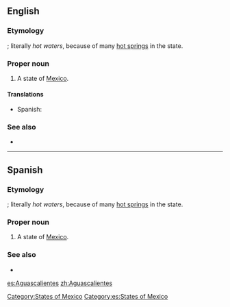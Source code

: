 ==English==

===Etymology===
{{compound|aguas|calientes|lang=es}}; literally ''hot waters'', because of many [[hot spring]]s in the state.

===Proper noun===
{{en-proper noun}}

# A state of [[Mexico]].

====Translations====
{{trans-top|state of Mexico}}
*Spanish: {{t|es|Aguascalientes|m}}
{{trans-mid}}
{{trans-bottom}}

===See also===
*{{pedialite}}

[[Category:States of Mexico]]

----

==Spanish==

===Etymology===
{{compound|aguas|calientes|lang=es}}; literally ''hot waters'', because of many [[hot spring]]s in the state.

===Proper noun===
{{es-proper noun|m}}

# A state of [[Mexico]].

===See also===
* {{pedialite|lang=es}}

[[Category:es:States of Mexico]]

[[es:Aguascalientes]]
[[zh:Aguascalientes]]